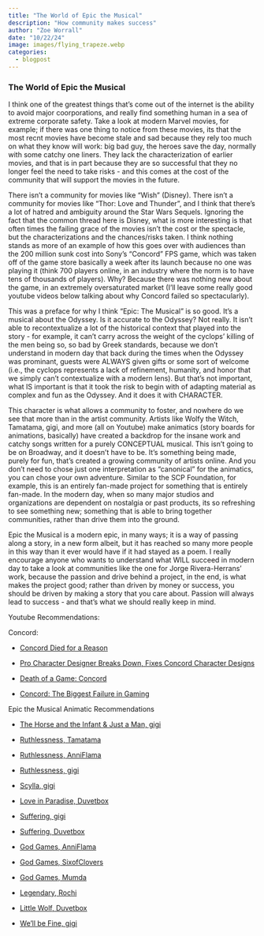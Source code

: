 ```yaml
---
title: "The World of Epic the Musical"
description: "How community makes success"
author: "Zoe Worrall"
date: "10/22/24"
image: images/flying_trapeze.webp
categories:
  - blogpost
---
```


### The World of Epic the Musical

I think one of the greatest things that's come out of the internet is the ability to avoid major coorporations, and really find something human in a sea of extreme corporate safety. Take a look at modern Marvel movies, for example; if there was one thing to notice from these movies, its that the most recnt movies have become stale and sad because they rely too much on what they know will work: big bad guy, the heroes save the day, normally with some catchy one liners. They lack the characterization of earlier movies, and that is in part because they are so successful that they no longer feel the need to take risks - and this comes at the cost of the community that will support the movies in the future.

There isn't a community for movies like "Wish" (Disney). There isn't a community for movies like "Thor: Love and Thunder", and I think that there's a lot of hatred and ambiguity around the Star Wars Sequels. Ignoring the fact that the common thread here is Disney, what is more interesting is that often times the failing grace of the movies isn't the cost or the spectacle, but the characterizations and the chances/risks taken. I think nothing stands as more of an example of how this goes over with audiences than the 200 million sunk cost into Sony's "Concord" FPS game, which was taken off of the game store basically a week after its launch because no one was playing it (think 700 players online, in an industry where the norm is to have tens of thousands of players). Why? Because there was nothing new about the game, in an extremely oversaturated market (I'll leave some really good youtube videos below talking about why Concord failed so spectacularly).

This was a preface for why I think "Epic: The Musical" is so good. It's a musical about the Odyssey. Is it accurate to the Odyssey? Not really. It isn't able to recontextualize a lot of the historical context that played into the story - for example, it can't carry across the weight of the cyclops' killing of the men being so, so bad by Greek standards, because we don't understand in modern day that back during the times when the Odyssey was prominant, guests were ALWAYS given gifts or some sort of welcome (i.e., the cyclops represents a lack of refinement, humanity, and honor that we simply can't contextualize with a modern lens). But that's not important, what IS important is that it took the risk to begin with of adapting material as complex and fun as the Odyssey. And it does it with CHARACTER.

This character is what allows a community to foster, and nowhere do we see that more than in the artist community. Artists like Wolfy the Witch, Tamatama, gigi, and more (all on Youtube) make animatics (story boards for animations, basically) have created a backdrop for the insane work and catchy songs written for a purely CONCEPTUAL musical. This isn't going to be on Broadway, and it doesn't have to be. It's something being made, purely for fun, that's created a growing community of artists online. And you don't need to chose just one interpretation as "canonical" for the animatics, you can chose your own adventure. Similar to the SCP Foundation, for example, this is an entirely fan-made project for something that is entirely fan-made. In the modern day, when so many major studios and organizations are dependent on nostalgia or past products, its so refreshing to see something new; something that is able to bring together communities, rather than drive them into the ground.

Epic the Musical is a modern epic, in many ways; it is a way of passing along a story, in a new form albeit, but it has reached so many more people in this way than it ever would have if it had stayed as a poem. I really encourage anyone who wants to understand what WILL succeed in modern day to take a look at communities like the one for Jorge Rivera-Herrans' work, because the passion and drive behind a project, in the end, is what makes the project good; rather than driven by money or success, you should be driven by making a story that you care about. Passion will always lead to success - and that's what we should really keep in mind.

Youtube Recommendations:

Concord:

* [Concord Died for a Reason](https://www.youtube.com/watch?v=20xjQKrdmz0&t=242s&pp=ygUMY29uY29yZCBmYWls)

* [Pro Character Designer Breaks Down, Fixes Concord Character Designs](https://www.youtube.com/watch?v=fHiddBwE394&t=1174s&pp=ygUMY29uY29yZCBmYWls)

* [Death of a Game: Concord](https://www.youtube.com/watch?v=iLEUuvlsT_4&t=1547s&pp=ygUMY29uY29yZCBmYWls)

* [Concord: The Biggest Failure in Gaming](https://www.youtube.com/watch?app=desktop&v=llTHKy4iFAw)


Epic the Musical Animatic Recommendations

* [The Horse and the Infant & Just a Man, gigi](https://www.youtube.com/watch?v=QXeYVV1zcUc&pp=ygUZZXBpYyB0aGUgbXVzaWNhbCBhbmltYXRpYw%3D%3D)

* [Ruthlessness, Tamatama](https://www.youtube.com/watch?v=grTNCeQa6Bs&pp=ygUZZXBpYyB0aGUgbXVzaWNhbCBhbmltYXRpYw%3D%3D)

* [Ruthlessness, AnniFlama](https://www.youtube.com/watch?v=0IsYf_0UGLE&pp=ygUZZXBpYyB0aGUgbXVzaWNhbCBhbmltYXRpYw%3D%3D)

* [Ruthlessness, gigi](https://www.youtube.com/watch?v=skVSbITX4kY)

* [Scylla, gigi](https://www.youtube.com/watch?v=aPxjbWbhyPc&pp=ygUZZXBpYyB0aGUgbXVzaWNhbCBhbmltYXRpYw%3D%3D)

* [Love in Paradise, Duvetbox](https://www.youtube.com/watch?v=lpVWEq_wIrs&pp=ygUZZXBpYyB0aGUgbXVzaWNhbCBhbmltYXRpYw%3D%3D)

* [Suffering, gigi](https://www.youtube.com/watch?v=h84fYAsvsco&pp=ygUZZXBpYyB0aGUgbXVzaWNhbCBhbmltYXRpYw%3D%3D)

* [Suffering, Duvetbox](https://www.youtube.com/watch?v=3Vo0KbqRB5k&pp=ygUZZXBpYyB0aGUgbXVzaWNhbCBhbmltYXRpYw%3D%3D)

* [God Games, AnniFlama](https://www.youtube.com/watch?v=r8zSNdgCJhU&pp=ygUZZXBpYyB0aGUgbXVzaWNhbCBhbmltYXRpYw%3D%3D)

* [God Games, SixofClovers](https://www.youtube.com/watch?v=75LFI4QTEQk&pp=ygUZZXBpYyB0aGUgbXVzaWNhbCBhbmltYXRpYw%3D%3D)

* [God Games, Mumda](https://www.youtube.com/watch?v=JYWIIE6p4yY&pp=ygUZZXBpYyB0aGUgbXVzaWNhbCBhbmltYXRpYw%3D%3D)

* [Legendary, Rochi](https://www.youtube.com/watch?v=CWFBiM_LZwI&pp=ygUZZXBpYyB0aGUgbXVzaWNhbCBhbmltYXRpYw%3D%3D)

* [Little Wolf, Duvetbox](https://www.youtube.com/watch?v=BPiJF7rceiA&t=108s&pp=ygUZZXBpYyB0aGUgbXVzaWNhbCBhbmltYXRpYw%3D%3D)

* [We'll be Fine, gigi](https://www.youtube.com/watch?v=DR26QjyF__g&pp=ygUZZXBpYyB0aGUgbXVzaWNhbCBhbmltYXRpYw%3D%3D)
